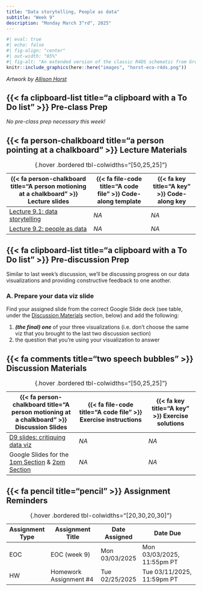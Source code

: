 ```yaml
---
title: "Data storytelling, People as data"
subtitle: "Week 9"
description: "Monday March 3^rd^, 2025"
---
```


```r
#| eval: true 
#| echo: false
#| fig-align: "center"
#| out-width: "85%" 
#| fig-alt: "An extended version of the classic R4DS schematic from Grolemund & Wickham, with environmental data science, communities, and communication added."
knitr::include_graphics(here::here("images", "horst-eco-r4ds.png"))
```

:::{.gray-text .center-text}
*Artwork by [Allison Horst](https://allisonhorst.com/){target="_blank"}*
:::

## {{< fa clipboard-list title="a clipboard with a To Do list" >}} Pre-class Prep {#pre-class-prep}

*No pre-class prep necessary this week!*

## {{< fa person-chalkboard title="a person pointing at a chalkboard" >}} Lecture Materials {#lecture-materials}

| {{< fa person-chalkboard title="A person motioning at a chalkboard" >}} Lecture slides   | {{< fa file-code title="A code file" >}} Code-along template | {{< fa key title="A key" >}} Code-along key |
|------------------------------------------------------------------------------------------|--------------------------------------------------------------|---------------------------------------------------|
| [Lecture 9.1: data storytelling](lecture-slides/lecture9.1-data-stories-slides.qmd){target="_blank"}  | *NA* | *NA* |
| [Lecture 9.2: people as data](lecture-slides/lecture9.2-people-as-data-slides.qmd){target="_blank"} | *NA* | *NA* |
: {.hover .bordered tbl-colwidths="[50,25,25]"} 

## {{< fa clipboard-list title="a clipboard with a To Do list" >}} Pre-discussion Prep {#pre-discussion-prep} 
Similar to last week's discussion, we'll be discussing progress on our data visualizations and providing constructive feedback to one another.  

### A. Prepare your data viz slide 

Find your assigned slide from the correct Google Slide deck (see table, under the [Discussion Materials](week9.qmd#discussion-materials) section, below) and add the following:

1. ***(the final) one*** of your three visualizations (i.e. don't choose the same viz that you brought to the last two discussion section)
2. the question that you're using your visualization to answer

## {{< fa comments title="two speech bubbles" >}} Discussion Materials {#discussion-materials}

| {{< fa person-chalkboard title="A person motioning at a chalkboard" >}} Discussion Slides | {{< fa file-code title="A code file" >}} Exercise instructions | {{< fa key title="A key" >}} Exercise solutions |
|-------------------|-------------------|--------------|
| [D9 slides: critiquing data viz](discussion/week9/week9-slides.qmd){target="_blank"} | *NA* | *NA* |
| Google Slides for the [1pm Section](https://docs.google.com/presentation/d/1OSxYGx0dAsRjPEjsBseRuzkTOys-vAIA1W7wfdXIV68/edit?usp=sharing){target="_blank"} & [2pm Section](https://docs.google.com/presentation/d/1w3D_DKiVR-nMtmIseYp5SCJvnv40YHa5jb_sBJnZDME/edit?usp=sharing){target="_blank"} | *NA* | *NA* |
: {.hover .bordered tbl-colwidths="[50,25,25]"} 

## {{< fa pencil title="pencil" >}} Assignment Reminders {#assignment-reminders}

| Assignment Type | Assignment Title       | Date Assigned  | Date Due                   |
|-----------------|------------------------|----------------|----------------------------|
| EOC             | EOC (week 9)           | Mon 03/03/2025 | Mon 03/03/2025, 11:55pm PT |
| HW              | Homework Assignment #4 | Tue 02/25/2025 | Tue 03/11/2025, 11:59pm PT |
: {.hover .bordered tbl-colwidths="[20,30,20,30]"}

<!-- | Assignment Type | Assignment Title                                    | Date Assigned  | Date Due                  | -->
<!-- |-----------------|-----------------------------------------------------|----------------|----------------------------| -->
<!-- | EOC             | [EOC (week 9)](https://forms.gle/inz5JgcfDzWTCPqw6) | Mon 03/03/2025 | Mon 03/03/2025, 11:55pm PT | -->
<!-- | HW              | [Homework Assignment #4](assignments/HW4.qmd)       | Mon 02/24/2025 | Tue 03/11/2025, 11:59pm PT | -->
<!-- : {.hover .bordered tbl-colwidths="[20,30,20,30]"} -->

